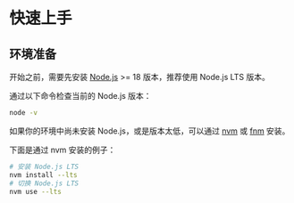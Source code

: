 # 快速上手

## 环境准备

开始之前，需要先安装 [Node.js](https://nodejs.org/) >= 18 版本，推荐使用 Node.js LTS 版本。

通过以下命令检查当前的 Node.js 版本：

```bash
node -v
```

如果你的环境中尚未安装 Node.js，或是版本太低，可以通过 [nvm](https://github.com/nvm-sh/nvm) 或 [fnm](https:///github.com/Schniz/fnm) 安装。

下面是通过 nvm 安装的例子：

```bash
# 安装 Node.js LTS
nvm install --lts
# 切换 Node.js LTS
nvm use --lts
```
